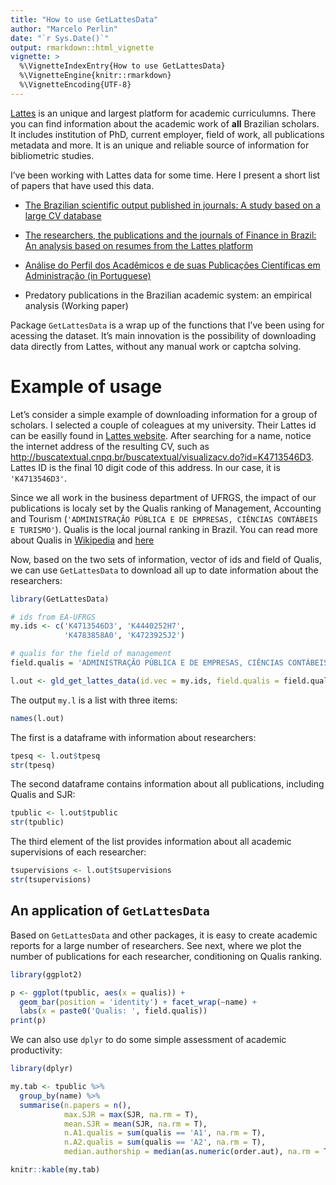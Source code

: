 ```yaml
---
title: "How to use GetLattesData"
author: "Marcelo Perlin"
date: "`r Sys.Date()`"
output: rmarkdown::html_vignette
vignette: >
  %\VignetteIndexEntry{How to use GetLattesData}
  %\VignetteEngine{knitr::rmarkdown}
  %\VignetteEncoding{UTF-8}
---
```


[Lattes](http://lattes.cnpq.br/) is an unique and largest platform for academic curriculumns. There you can find information about the academic work of **all** Brazilian scholars. It includes institution of PhD, current employer, field of work, all publications metadata and more. It is an unique and reliable source of information for bibliometric studies. 

I've been working with Lattes data for some time. Here I present a short list of papers that have used this data.

-  [The Brazilian scientific output published in journals: A study based on a large CV database](http://www.sciencedirect.com/science/article/pii/S1751157716301559)

- [The researchers, the publications and the journals of Finance in Brazil: An analysis based on resumes from the Lattes platform](http://bibliotecadigital.fgv.br/ojs/index.php/rbfin/article/view/47157)    

- [Análise do Perfil dos Acadêmicos e de suas Publicações Científicas em Administração (in Portuguese)](http://www.scielo.br/scielo.php?script=sci_arttext&pid=S1415-65552017000100062)

- Predatory publications in the Brazilian academic system: an empirical analysis (Working paper)

Package `GetLattesData` is a wrap up of the functions that I've been using for acessing the dataset. It's main innovation is the possibility of downloading data directly from Lattes, without any manual work or captcha solving. 


# Example of usage

Let's consider a simple example of downloading information for a group of scholars. I selected a couple of coleagues at my university. Their Lattes id can be easilly found in [Lattes website](http://lattes.cnpq.br/). After searching for a name, notice the internet address of the resulting CV, such as [http://buscatextual.cnpq.br/buscatextual/visualizacv.do?id=K4713546D3](http://buscatextual.cnpq.br/buscatextual/visualizacv.do?id=K4713546D3). Lattes ID is the final 10 digit code of this address. In our case, it is  `'K4713546D3'`.

Since we all work in the business department of UFRGS, the impact of our publications is localy set by the Qualis ranking of Management, Accounting and Tourism (`'ADMINISTRAÇÃO PÚBLICA E DE EMPRESAS, CIÊNCIAS CONTÁBEIS E TURISMO'`). Qualis is the local journal ranking in Brazil. You can read more about Qualis in [Wikipedia](https://en.wikipedia.org/wiki/Qualis_(CAPES)) and [here](http://www.sciencedirect.com/science/article/pii/S1751157716301559)

Now, based on the two sets of information, vector of ids and field of Qualis, we can use `GetLattesData` to download all up to date information about the researchers:

```r
library(GetLattesData)

# ids from EA-UFRGS
my.ids <- c('K4713546D3', 'K4440252H7', 
            'K4783858A0', 'K4723925J2')

# qualis for the field of management
field.qualis = 'ADMINISTRAÇÃO PÚBLICA E DE EMPRESAS, CIÊNCIAS CONTÁBEIS E TURISMO'

l.out <- gld_get_lattes_data(id.vec = my.ids, field.qualis = field.qualis)
```

The output `my.l` is a list with three items:

```r
names(l.out)
```

The first is a dataframe with information about researchers:

```r
tpesq <- l.out$tpesq
str(tpesq)
```

The second dataframe contains information about all publications, including Qualis and SJR:

```r
tpublic <- l.out$tpublic
str(tpublic)
```

The third element of the list provides information about all academic supervisions of each researcher:

```r
tsupervisions <- l.out$tsupervisions
str(tsupervisions)
```

## An application of  `GetLattesData`

Based on `GetLattesData` and other packages, it is easy to create academic reports for a large number of researchers. See next, where we plot the number of publications for each researcher, conditioning on Qualis ranking.

```r
library(ggplot2)

p <- ggplot(tpublic, aes(x = qualis)) +
  geom_bar(position = 'identity') + facet_wrap(~name) +
  labs(x = paste0('Qualis: ', field.qualis))
print(p)
```

We can also use `dplyr` to do some simple assessment of academic productivity:

```r
library(dplyr)

my.tab <- tpublic %>%
  group_by(name) %>%
  summarise(n.papers = n(),
            max.SJR = max(SJR, na.rm = T),
            mean.SJR = mean(SJR, na.rm = T),
            n.A1.qualis = sum(qualis == 'A1', na.rm = T),
            n.A2.qualis = sum(qualis == 'A2', na.rm = T),
            median.authorship = median(as.numeric(order.aut), na.rm = T ))

knitr::kable(my.tab)
```
